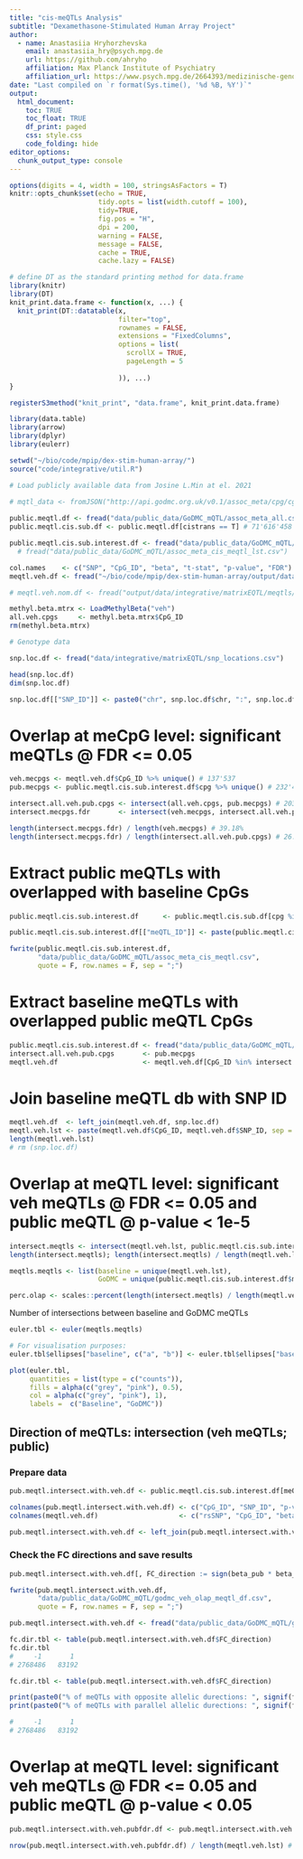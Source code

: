 ```yaml
---
title: "cis-meQTLs Analysis"
subtitle: "Dexamethasone-Stimulated Human Array Project"
author: 
  - name: Anastasiia Hryhorzhevska
    email: anastasiia_hry@psych.mpg.de
    url: https://github.com/ahryho
    affiliation: Max Planck Institute of Psychiatry
    affiliation_url: https://www.psych.mpg.de/2664393/medizinische-genomforschung
date: "Last compiled on `r format(Sys.time(), '%d %B, %Y')`"
output:
  html_document:
    toc: TRUE
    toc_float: TRUE
    df_print: paged
    css: style.css
    code_folding: hide
editor_options: 
  chunk_output_type: console
---
```


```r
options(digits = 4, width = 100, stringsAsFactors = T)
knitr::opts_chunk$set(echo = TRUE,
                      tidy.opts = list(width.cutoff = 100),
                      tidy=TRUE,
                      fig.pos = "H",
                      dpi = 200,
                      warning = FALSE, 
                      message = FALSE, 
                      cache = TRUE, 
                      cache.lazy = FALSE)

# define DT as the standard printing method for data.frame
library(knitr)
library(DT)
knit_print.data.frame <- function(x, ...) {
  knit_print(DT::datatable(x,
                           filter="top",
                           rownames = FALSE,
                           extensions = "FixedColumns",
                           options = list(
                             scrollX = TRUE,
                             pageLength = 5
                             
                           )), ...)
}

registerS3method("knit_print", "data.frame", knit_print.data.frame)

library(data.table)
library(arrow)
library(dplyr)
library(eulerr)
```

```r
setwd("~/bio/code/mpip/dex-stim-human-array/")
source("code/integrative/util.R")
```

```r
# Load publicly available data from Josine L.Min at el. 2021

# mqtl_data <- fromJSON("http://api.godmc.org.uk/v0.1/assoc_meta/cpg/cg17242362", simplifyVector = FALSE)
 
public.meqtl.df <- fread("data/public_data/GoDMC_mQTL/assoc_meta_all.csv", select = c("cpg", "snp", "pval", "beta_a1", "cistrans"))
public.meqtl.cis.sub.df <- public.meqtl.df[cistrans == T] # 71'616'458
```

```r
public.meqtl.cis.sub.interest.df <- fread("data/public_data/GoDMC_mQTL/assoc_meta_cis_meqtl.csv")
  # fread("data/public_data/GoDMC_mQTL/assoc_meta_cis_meqtl_lst.csv")
```

```r
col.names    <- c("SNP", "CpG_ID", "beta", "t-stat", "p-value", "FDR")
meqtl.veh.df <- fread("~/bio/code/mpip/dex-stim-human-array/output/data/integrative/matrixEQTL/meqtls/with_missingness/me-qtl_cis_result_snps_with_na_veh_beta_fdr_005.csv", col.names = col.names) 

# meqtl.veh.nom.df <- fread("output/data/integrative/matrixEQTL/meqtls/me-eqtl_cis_results_06122021/me-qtl_cis_result_veh.csv", col.names = col.names) 
```

```r
methyl.beta.mtrx <- LoadMethylBeta("veh")
all.veh.cpgs     <- methyl.beta.mtrx$CpG_ID
rm(methyl.beta.mtrx)
```

```r
# Genotype data

snp.loc.df <- fread("data/integrative/matrixEQTL/snp_locations.csv")

head(snp.loc.df)
dim(snp.loc.df)

snp.loc.df[["SNP_ID"]] <- paste0("chr", snp.loc.df$chr, ":", snp.loc.df$pos, ":", "SNP")
```

# Overlap at meCpG level: significant meQTLs @ FDR <= 0.05
 
```r
veh.mecpgs <- meqtl.veh.df$CpG_ID %>% unique() # 137'537
pub.mecpgs <- public.meqtl.cis.sub.interest.df$cpg %>% unique() # 232'477

intersect.all.veh.pub.cpgs <- intersect(all.veh.cpgs, pub.mecpgs) # 203'696
intersect.mecpgs.fdr       <- intersect(veh.mecpgs, intersect.all.veh.pub.cpgs) #53'891

length(intersect.mecpgs.fdr) / length(veh.mecpgs) # 39.18%
length(intersect.mecpgs.fdr) / length(intersect.all.veh.pub.cpgs) # 26.46 %
```

# Extract public meQTLs with overlapped with baseline CpGs 

```r
public.meqtl.cis.sub.interest.df      <- public.meqtl.cis.sub.df[cpg %in% intersect.all.veh.pub.cpgs, ] # 59'720'788

public.meqtl.cis.sub.interest.df[["meQTL_ID"]] <- paste(public.meqtl.cis.sub.interest.df$cpg, public.meqtl.cis.sub.interest.df$snp, sep = "-")

fwrite(public.meqtl.cis.sub.interest.df, 
       "data/public_data/GoDMC_mQTL/assoc_meta_cis_meqtl.csv",
       quote = F, row.names = F, sep = ";")
```

# Extract baseline meQTLs with overlapped public meQTL CpGs 

```r
public.meqtl.cis.sub.interest.df <- fread("data/public_data/GoDMC_mQTL/assoc_meta_cis_meqtl.csv")
intersect.all.veh.pub.cpgs       <- pub.mecpgs
meqtl.veh.df                     <- meqtl.veh.df[CpG_ID %in% intersect.all.veh.pub.cpgs, ] # 2'985'831
```

# Join baseline meQTL db with SNP ID
```r
meqtl.veh.df  <- left_join(meqtl.veh.df, snp.loc.df)
meqtl.veh.lst <- paste(meqtl.veh.df$CpG_ID, meqtl.veh.df$SNP_ID, sep = "-") #  3,007,281
length(meqtl.veh.lst)
# rm (snp.loc.df)
```

# Overlap at meQTL level: significant veh meQTLs @ FDR <= 0.05 and public meQTL @ p-value < 1e-5

```r
intersect.meqtls <- intersect(meqtl.veh.lst, public.meqtl.cis.sub.interest.df$meQTL_ID) # 2'861'232
length(intersect.meqtls); length(intersect.meqtls) / length(meqtl.veh.lst) # 95.14 %
```

```r
meqtls.meqtls <- list(baseline = unique(meqtl.veh.lst), 
                      GoDMC = unique(public.meqtl.cis.sub.interest.df$meQTL_ID))

perc.olap <- scales::percent(length(intersect.meqtls) / length(meqtl.veh.lst), accuracy = 0.1)
```

Number of intersections between baseline and GoDMC meQTLs

```r
euler.tbl <- euler(meqtls.meqtls)

# For visualisation purposes:
euler.tbl$ellipses["baseline", c("a", "b")] <- euler.tbl$ellipses["baseline", c("a", "b")] * 2

plot(euler.tbl,
     quantities = list(type = c("counts")),
     fills = alpha(c("grey", "pink"), 0.5),
     col = alpha(c("grey", "pink"), 1),
     labels =  c("Baseline", "GoDMC"))
```


## Direction of meQTLs: intersection (veh meQTLs; public)

### Prepare data 
```r
pub.meqtl.intersect.with.veh.df <- public.meqtl.cis.sub.interest.df[meQTL_ID %in% intersect.meqtls]

colnames(pub.meqtl.intersect.with.veh.df) <- c("CpG_ID", "SNP_ID", "p-value_pub", "beta_pub", "cistrans", "meQTL_ID")
colnames(meqtl.veh.df)                    <- c("rsSNP", "CpG_ID", "beta_veh", "t-stat_veh",  "p-value_veh", "FDR_veh", "CHR_SNP", "POS_SNP", "SNP_ID")

pub.meqtl.intersect.with.veh.df <- left_join(pub.meqtl.intersect.with.veh.df, meqtl.veh.df, by = c("CpG_ID", "SNP_ID")) # 2'851'678 x 13
```

### Check the FC directions and save results

```r
pub.meqtl.intersect.with.veh.df[, FC_direction := sign(beta_pub * beta_veh)]

fwrite(pub.meqtl.intersect.with.veh.df, 
       "data/public_data/GoDMC_mQTL/godmc_veh_olap_meqtl_df.csv",
       quote = F, row.names = F, sep = ";")

pub.meqtl.intersect.with.veh.df <- fread("data/public_data/GoDMC_mQTL/godmc_veh_olap_meqtl_df.csv")
```

```r
fc.dir.tbl <- table(pub.meqtl.intersect.with.veh.df$FC_direction)
fc.dir.tbl 
#     -1       1 
# 2768486   83192
```

```r
fc.dir.tbl <- table(pub.meqtl.intersect.with.veh.df$FC_direction)

print(paste0("% of meQTLs with opposite allelic durections: ", signif(fc.dir.tbl["-1"] / sum(fc.dir.tbl), 4) * 100, " %")) # 97.08%
print(paste0("% of meQTLs with parallel allelic durections: ", signif(fc.dir.tbl["1"] / sum(fc.dir.tbl), 4) * 100, " %"))  # 2.92 %

#     -1       1 
# 2768486   83192
```

# Overlap at meQTL level: significant veh meQTLs @ FDR <= 0.05 and public meQTL @ p-value < 0.05

```r
pub.meqtl.intersect.with.veh.pubfdr.df <- pub.meqtl.intersect.with.veh.df[`p-value_pub` <= 0.05] # 2'849'887

nrow(pub.meqtl.intersect.with.veh.pubfdr.df) / length(meqtl.veh.lst) # 95.44 %
```
